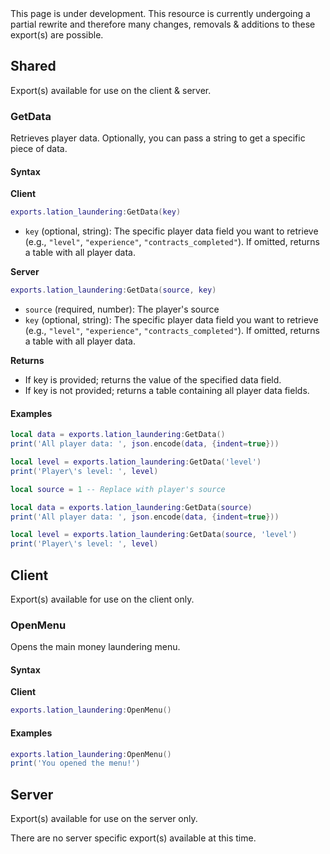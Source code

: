 
<Callout type="warning" emoji="⚠️">
    This page is under development. This resource is currently undergoing a partial rewrite and
    therefore many changes, removals & additions to these export(s) are possible.
</Callout>

## Shared
Export(s) available for use on the client & server.

### GetData
Retrieves player data. Optionally, you can pass a string to get a specific piece of data.

#### Syntax

**Client**
```lua copy
exports.lation_laundering:GetData(key)
```
* `key` (optional, string): The specific player data field you want to retrieve (e.g., `"level"`, `"experience"`, `"contracts_completed"`). If omitted, returns a table with all player data.

**Server**
```lua copy
exports.lation_laundering:GetData(source, key)
```
* `source` (required, number): The player's source
* `key` (optional, string): The specific player data field you want to retrieve (e.g., `"level"`, `"experience"`, `"contracts_completed"`). If omitted, returns a table with all player data.

**Returns**
* If key is provided; returns the value of the specified data field.
* If key is not provided; returns a table containing all player data fields.

#### Examples  
```lua filename="client.lua" copy
local data = exports.lation_laundering:GetData()
print('All player data: ', json.encode(data, {indent=true}))

local level = exports.lation_laundering:GetData('level')
print('Player\'s level: ', level)
```
```lua filename="server.lua" copy
local source = 1 -- Replace with player's source

local data = exports.lation_laundering:GetData(source)
print('All player data: ', json.encode(data, {indent=true}))

local level = exports.lation_laundering:GetData(source, 'level')
print('Player\'s level: ', level)
```

## Client
Export(s) available for use on the client only.

### OpenMenu
Opens the main money laundering menu.

#### Syntax

**Client**
```lua copy
exports.lation_laundering:OpenMenu()
```

#### Examples  
```lua filename="client.lua" copy
exports.lation_laundering:OpenMenu()
print('You opened the menu!')
```

## Server
Export(s) available for use on the server only.

<Callout type="info" emoji="ℹ️">
    There are no server specific export(s) available at this time.
</Callout>